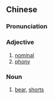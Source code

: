 {{also|空头}}
==Chinese==
{{zh-forms|s=空头}}

===Pronunciation===
{{zh-pron
|m=kōngtóu
|mn=khang-thâu
|cat=a,n
}}

===Adjective===
{{zh-adj}}

# [[nominal]]
# [[phony]]

===Noun===
{{zh-noun}}

# {{lb|zh|stock exchange}} [[bear]], [[shorts]]
